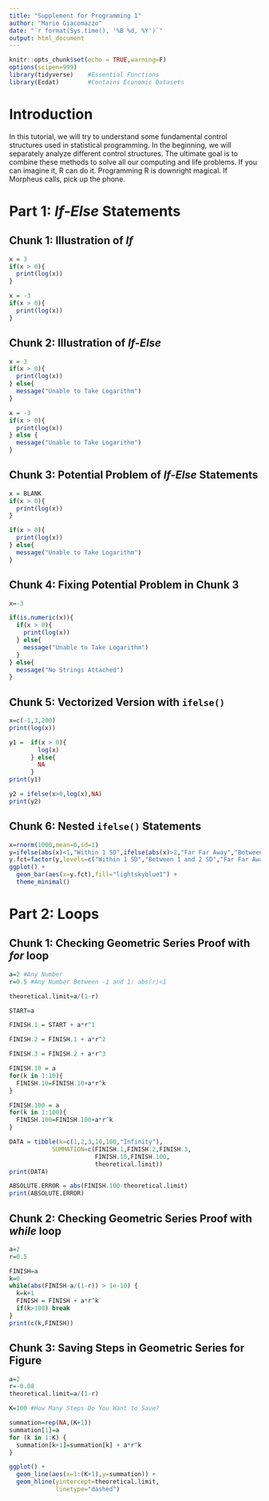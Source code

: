 ```yaml
---
title: "Supplement for Programming 1"
author: "Mario Giacomazzo"
date: "`r format(Sys.time(), '%B %d, %Y')`"
output: html_document
---
```


```r
knitr::opts_chunk$set(echo = TRUE,warning=F)
options(scipen=999)
library(tidyverse)    #Essential Functions
library(Ecdat)        #Contains Economic Datasets
```

# Introduction

In this tutorial, we will try to understand some fundamental control structures used in statistical programming. In the beginning, we will separately analyze different control structures. The ultimate goal is to combine these methods to solve all our computing and life problems. If you can imagine it, R can do it. Programming R is downright magical. If Morpheus calls, pick up the phone.

# Part 1: *If-Else* Statements

## Chunk 1: Illustration of *If*
```r
x = 3
if(x > 0){
  print(log(x))
}

x = -3
if(x > 0){
  print(log(x))
}
```

## Chunk 2: Illustration of *If-Else*
```r
x = 3
if(x > 0){
  print(log(x))
} else{
  message("Unable to Take Logarithm")
}

x = -3
if(x > 0){
  print(log(x))
} else {
  message("Unable to Take Logarithm")
}
```

## Chunk 3: Potential Problem of *If-Else* Statements
```r
x = BLANK
if(x > 0){
  print(log(x))
}

if(x > 0){
  print(log(x))
} else{
  message("Unable to Take Logarithm")
}

```

## Chunk 4: Fixing Potential Problem in Chunk 3
```r
x=-3

if(is.numeric(x)){
  if(x > 0){
    print(log(x))
  } else{
    message("Unable to Take Logarithm")
  }
} else{
  message("No Strings Attached")
}
```

## Chunk 5: Vectorized Version with `ifelse()`
```r
x=c(-1,3,200)
print(log(x))

y1 =  if(x > 0){
        log(x)
      } else{
        NA
      }
print(y1)

y2 = ifelse(x>0,log(x),NA)
print(y2)
```

## Chunk 6: Nested `ifelse()` Statements

```r
x=rnorm(1000,mean=0,sd=1)
y=ifelse(abs(x)<1,"Within 1 SD",ifelse(abs(x)>2,"Far Far Away","Between 1 and 2 SD"))
y.fct=factor(y,levels=c("Within 1 SD","Between 1 and 2 SD","Far Far Away"))
ggplot() +
  geom_bar(aes(x=y.fct),fill="lightskyblue1") +
  theme_minimal()
```

# Part 2: Loops

## Chunk 1: Checking Geometric Series Proof with *for* loop
```r
a=2 #Any Number
r=0.5 #Any Number Between -1 and 1: abs(r)<1

theoretical.limit=a/(1-r)

START=a

FINISH.1 = START + a*r^1

FINISH.2 = FINISH.1 + a*r^2

FINISH.3 = FINISH.2 + a*r^3

FINISH.10 = a 
for(k in 1:10){
  FINISH.10=FINISH.10+a*r^k
}

FINISH.100 = a 
for(k in 1:100){
  FINISH.100=FINISH.100+a*r^k
}

DATA = tibble(k=c(1,2,3,10,100,"Infinity"),
            SUMMATION=c(FINISH.1,FINISH.2,FINISH.3,
                        FINISH.10,FINISH.100,
                        theoretical.limit))
print(DATA)

ABSOLUTE.ERROR = abs(FINISH.100-theoretical.limit)
print(ABSOLUTE.ERROR)
```

## Chunk 2: Checking Geometric Series Proof with *while* loop
```r
a=2
r=0.5

FINISH=a
k=0
while(abs(FINISH-a/(1-r)) > 1e-10) {
  k=k+1
  FINISH = FINISH + a*r^k
  if(k>100) break
}
print(c(k,FINISH))
```

## Chunk 3: Saving Steps in Geometric Series for Figure
```r
a=2
r=-0.88
theoretical.limit=a/(1-r)

K=100 #How Many Steps Do You Want to Save?

summation=rep(NA,(K+1))
summation[1]=a
for (k in 1:K) {
  summation[k+1]=summation[k] + a*r^k
}

ggplot() +
  geom_line(aes(x=1:(K+1),y=summation)) +
  geom_hline(yintercept=theoretical.limit,
             linetype="dashed")
```
